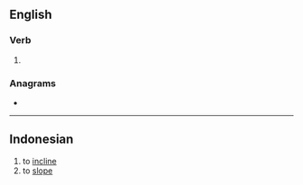 ==English==

===Verb===
{{head|en|present participle}}

# {{present participle of|mire|lang=en|nocat=1}}

===Anagrams===
* {{anagrams|en|riming}}

----

==Indonesian==
{{head|id|verb}}

# to [[incline]]
# to [[slope]]